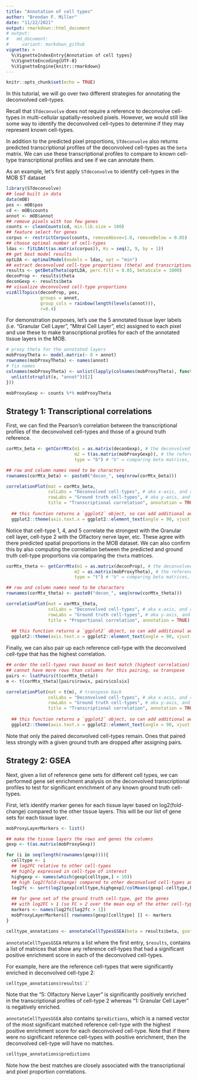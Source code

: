 ```yaml
---
title: "Annotation of cell types"
author: "Brendan F. Miller"
date: "11/22/2021"
output: rmarkdown::html_document
# output:
#   md_document:
#     variant: markdown_github
vignette: >
  %\VignetteIndexEntry{Annotation of cell types}
  %\VignetteEncoding{UTF-8}
  %\VignetteEngine{knitr::rmarkdown}
---
```


```r
knitr::opts_chunk$set(echo = TRUE)
```

In this tutorial, we will go over two different strategies for annotating the deconvolved cell-types.

Recall that `STdeconvolve` does not require a reference to deconvolve cell-types in multi-cellular spatially-resolved pixels. However, we would still like some way to identify the deconvolved cell-types to determine if they may represent known cell-types.

In addition to the predicted pixel proportions, `STdeconvolve` also returns predicted transcriptional profiles of the deconvolved cell-types as the `beta` matrix. We can use these transcriptional profiles to compare to known cell-type transcriptional profiles and see if we can annotate them.

As an example, let's first apply `STdeconvolve` to identify cell-types in the MOB ST dataset

```r

library(STdeconvolve)
## load built in data
data(mOB)
pos <- mOB$pos
cd <- mOB$counts
annot <- mOB$annot
## remove pixels with too few genes
counts <- cleanCounts(cd, min.lib.size = 100)
## feature select for genes
corpus <- restrictCorpus(counts, removeAbove=1.0, removeBelow = 0.05)
## choose optimal number of cell-types
ldas <- fitLDA(t(as.matrix(corpus)), Ks = seq(2, 9, by = 1))
## get best model results
optLDA <- optimalModel(models = ldas, opt = "min")
## extract deconvolved cell-type proportions (theta) and transcriptional profiles (beta)
results <- getBetaTheta(optLDA, perc.filt = 0.05, betaScale = 1000)
deconProp <- results$theta
deconGexp <- results$beta
## visualize deconvolved cell-type proportions
vizAllTopics(deconProp, pos,
             groups = annot, 
             group_cols = rainbow(length(levels(annot))),
             r=0.4)

```

For demonstration purposes, let's use the 5 annotated tissue layer labels (i.e. "Granular Cell Layer", "Mitral Cell Layer", etc) assigned to each pixel and use these to make transcriptional profiles for each of the annotated tissue layers in the MOB.

```r

# proxy theta for the annotated layers
mobProxyTheta <- model.matrix(~ 0 + annot)
rownames(mobProxyTheta) <- names(annot)
# fix names
colnames(mobProxyTheta) <- unlist(lapply(colnames(mobProxyTheta), function(x) {
  unlist(strsplit(x, "annot"))[2]
}))

mobProxyGexp <- counts %*% mobProxyTheta

```

## Strategy 1: Transcriptional correlations

First, we can find the Pearson's correlation between the transcriptional profiles of the deconvolved cell-types and those of a ground truth reference.

```r

corMtx_beta <- getCorrMtx(m1 = as.matrix(deconGexp), # the deconvolved cell-type `beta` (celltypes x genes)
                          m2 = t(as.matrix(mobProxyGexp)), # the reference `beta` (celltypes x genes)
                          type = "b") # "b" = comparing beta matrices, "t" for thetas

## row and column names need to be characters
rownames(corMtx_beta) <- paste0("decon_", seq(nrow(corMtx_beta)))

correlationPlot(mat = corMtx_beta,
                colLabs = "Deconvolved cell-types", # aka x-axis, and rows of matrix
                rowLabs = "Ground truth cell-types", # aka y-axis, and columns of matrix
                title = "Transcriptional correlation", annotation = TRUE) +
  
  ## this function returns a `ggplot2` object, so can add additional aesthetics
  ggplot2::theme(axis.text.x = ggplot2::element_text(angle = 90, vjust = 0))

```

Notice that cell-type 1, 4, and 5 correlate the strongest with the Granular cell layer, cell-type 2 with the Olfactory nerve layer, etc. These agree with there predicted spatial proportions in the MOB dataset. We can also confirm this by also computing the correlation between the predicted and ground truth cell-type proportions via comparing the `theta` matrices.

```r

corMtx_theta <- getCorrMtx(m1 = as.matrix(deconProp), # the deconvolved cell-type `theta` (pixels x celltypes)
                          m2 = as.matrix(mobProxyTheta), # the reference `theta` (pixels x celltypes)
                          type = "t") # "b" = comparing beta matrices, "t" for thetas

## row and column names need to be characters
rownames(corMtx_theta) <- paste0("decon_", seq(nrow(corMtx_theta)))

correlationPlot(mat = corMtx_theta,
                colLabs = "Deconvolved cell-types", # aka x-axis, and rows of matrix
                rowLabs = "Ground truth cell-types", # aka y-axis, and columns of matrix
                title = "Proportional correlation", annotation = TRUE) +
  
  ## this function returns a `ggplot2` object, so can add additional aesthetics
  ggplot2::theme(axis.text.x = ggplot2::element_text(angle = 90, vjust = 0))

```

Finally, we can also pair up each reference cell-type with the deconvolved cell-type that has the highest correlation.

```r

## order the cell-types rows based on best match (highest correlation) with each community
## cannot have more rows than columns for this pairing, so transpose
pairs <- lsatPairs(t(corMtx_theta))
m <- t(corMtx_theta)[pairs$rowix, pairs$colsix]

correlationPlot(mat = t(m), # transpose back
                colLabs = "Deconvolved cell-types", # aka x-axis, and rows of matrix
                rowLabs = "Ground truth cell-types", # aka y-axis, and columns of matrix
                title = "Transcriptional correlation", annotation = TRUE) +
  
  ## this function returns a `ggplot2` object, so can add additional aesthetics
  ggplot2::theme(axis.text.x = ggplot2::element_text(angle = 90, vjust = 0))

```

Note that only the paired deconvolved cell-types remain. Ones that paired less strongly with a given ground truth are dropped after assigning pairs.

## Strategy 2: GSEA

Next, given a list of reference gene sets for different cell types, we can performed gene set enrichment analysis on the deconvolved transcriptional profiles to test for significant enrichment of any known ground truth cell-types.

First, let's identify marker genes for each tissue layer based on log2(fold-change) compared to the other tissue layers. This will be our list of gene sets for each tissue layer.

```r

mobProxyLayerMarkers <- list()

## make the tissue layers the rows and genes the columns
gexp <- t(as.matrix(mobProxyGexp))

for (i in seq(length(rownames(gexp)))){
  celltype <- i
  ## log2FC relative to other cell-types
  ## highly expressed in cell-type of interest
  highgexp <- names(which(gexp[celltype,] > 10))
  ## high log2(fold-change) compared to other deconvolved cell-types and limit to top 200
  log2fc <- sort(log2(gexp[celltype,highgexp]/colMeans(gexp[-celltype,highgexp])), decreasing=TRUE)[1:200]
  
  ## for gene set of the ground truth cell-type, get the genes
  ## with log2FC > 1 (so FC > 2 over the mean exp of the other cell-types)
  markers <- names(log2fc[log2fc > 1])
  mobProxyLayerMarkers[[ rownames(gexp)[celltype] ]] <- markers
}

```

```r

celltype_annotations <- annotateCellTypesGSEA(beta = results$beta, gset = mobProxyLayerMarkers, qval = 0.05)

```

`annotateCellTypesGSEA` returns a list where the first entry, `$results`, contains a list of matrices that show any reference cell-types that had a significant positive enrichment score in each of the deconvolved cell-types.

For example, here are the reference cell-types that were significantly enriched in deconvolved cell-type 2:

```r

celltype_annotations$results$`2`

```

Note that the "5: Olfactory Nerve Layer" is significantly positively enriched in the transcriptional profiles of cell-type 2 whereas "1: Granular Cell Layer" is negatively enriched.

`annotateCellTypesGSEA` also contains `$predictions`, which is a named vector of the most significant matched reference cell-type with the highest positive enrichment score for each deconvolved cell-type. Note that if there were no significant reference cell-types with positive enrichment, then the deconvolved cell-type will have no matches.

```r

celltype_annotations$predictions

```

Note how the best matches are closely associated with the transcriptional and pixel proportion correlations.

